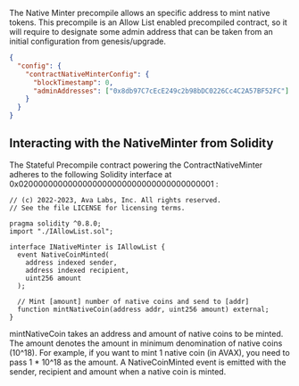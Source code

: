 The Native Minter precompile allows an specific address to mint native tokens. This precompile is an Allow List enabled precompiled contract, so it will require to designate some admin address that can be taken from an initial configuration from genesis/upgrade.

```json
{
  "config": {
    "contractNativeMinterConfig": {
      "blockTimestamp": 0,
      "adminAddresses": ["0x8db97C7cEcE249c2b98bDC0226Cc4C2A57BF52FC"]
    }
  }
}
```

## Interacting with the NativeMinter from Solidity

The Stateful Precompile contract powering the ContractNativeMinter adheres to the following Solidity interface at 0x0200000000000000000000000000000000000001 :

```solidity
// (c) 2022-2023, Ava Labs, Inc. All rights reserved.
// See the file LICENSE for licensing terms.

pragma solidity ^0.8.0;
import "./IAllowList.sol";

interface INativeMinter is IAllowList {
  event NativeCoinMinted(
    address indexed sender,
    address indexed recipient,
    uint256 amount
  );

  // Mint [amount] number of native coins and send to [addr]
  function mintNativeCoin(address addr, uint256 amount) external;
}
```

mintNativeCoin takes an address and amount of native coins to be minted. The amount denotes the amount in minimum denomination of native coins (10^18). For example, if you want to mint 1 native coin (in AVAX), you need to pass 1 * 10^18 as the amount. A NativeCoinMinted event is emitted with the sender, recipient and amount when a native coin is minted.